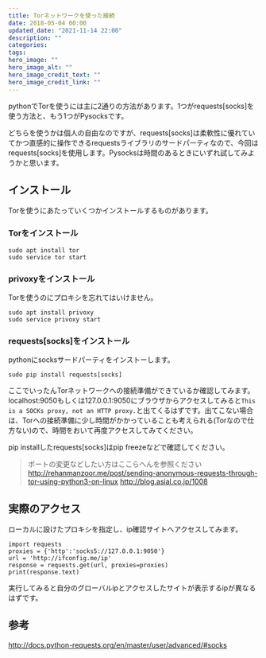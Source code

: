 ```yaml
---
title: Torネットワークを使った接続
date: 2018-05-04 00:00
updated_date: "2021-11-14 22:00"
description: ""
categories:
tags:
hero_image: ""
hero_image_alt: ""
hero_image_credit_text: ""
hero_image_credit_link: ""
---
```

pythonでTorを使うには主に2通りの方法があります。1つがrequests[socks]を使う方法と、もう1つがPysocksです。

どちらを使うかは個人の自由なのですが、requests[socks]は柔軟性に優れていてかつ直感的に操作できるrequestsライブラリのサードパーティなので、今回はrequests[socks]を使用します。Pysocksは時間のあるときにいずれ試してみようかと思います。

## インストール

Torを使うにあたっていくつかインストールするものがあります。

### Torをインストール

```
sudo apt install tor
sudo service tor start
```

### privoxyをインストール

Torを使うのにプロキシを忘れてはいけません。

```
sudo apt install privoxy
sudo service privoxy start
```

### requests[socks]をインストール

pythonにsocksサードパーティをインストーします。

```
sudo pip install requests[socks]
```

ここでいったんTorネットワークへの接続準備ができているか確認してみます。
localhost:9050もしくは127.0.0.1:9050にブラウザからアクセスしてみると`This is a SOCKs proxy, not an HTTP proxy.`と出てくるはずです。出てこない場合は、Torへの接続準備に少し時間がかかっていることも考えられる(Torなので仕方ない)ので、時間をおいて再度アクセスしてみてください。

pip installしたrequests[socks]はpip freezeなどで確認してください。

>ポートの変更などしたい方はここらへんを参照ください
http://rehanmanzoor.me/post/sending-anonymous-requests-through-tor-using-python3-on-linux
http://blog.asial.co.jp/1008

## 実際のアクセス
ローカルに設けたプロキシを指定し、ip確認サイトへアクセスしてみます。

```
import requests
proxies = {'http':'socks5://127.0.0.1:9050'}
url = 'http://ifconfig.me/ip'
response = requests.get(url, proxies=proxies)
print(response.text)
```

実行してみると自分のグローバルipとアクセスしたサイトが表示するipが異なるはずです。

## 参考
http://docs.python-requests.org/en/master/user/advanced/#socks